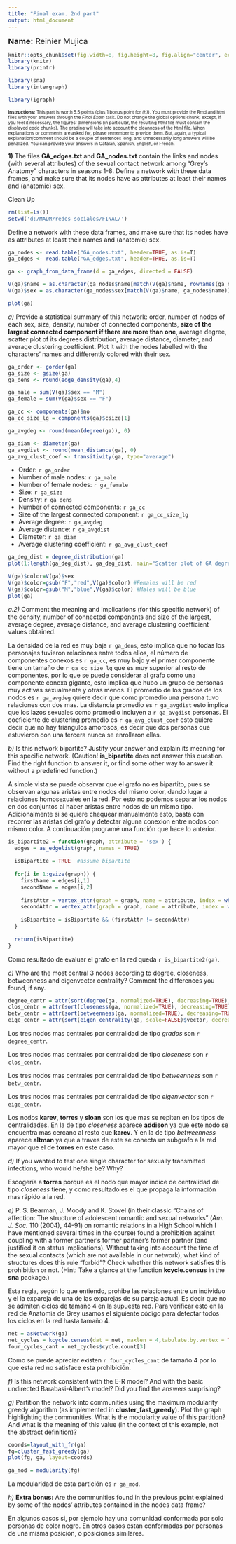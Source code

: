 ```yaml
---
title: "Final exam. 2nd part"
output: html_document
---
```


<font size="4"> **Name:**   Reinier Mujica   </font> 



```r
knitr::opts_chunk$set(fig.width=8, fig.height=8, fig.align="center", echo=TRUE, warning=FALSE, message=FALSE,autodep = TRUE,cache=TRUE)
library(knitr)
library(printr)

library(sna)
library(intergraph)

library(igraph)
```


<font size="1"> **Instructions:** This part is worth 5.5 points (plus 1 bonus point for *(h)*). You must provide the Rmd and html files with your answers through the *Final Exam* task. Do not change the global options chunk, except, if you feel it necessary, the figures' dimensions (in particular, the resulting html file must contain the displayed code chunks). The grading will take into account the cleanness of the html file. When explanations or comments are asked for, please remember to provide them. But, again,  a typical explanation/comment should be a couple of sentences long, and unnecessarily long answers will be penalized. You can provide your answers in Catalan, Spanish,  English, or French. </font> 


**1)** The files **GA_edges.txt** and **GA_nodes.txt** contain the links and nodes (with several attributes) of the sexual contact network among "Grey's Anatomy" characters in seasons 1-8. Define a network with these data frames, and make sure that its nodes have as attributes at least their names and (anatomic) sex.

Clean Up
``` r
rm(list=ls())
setwd('d:/MADM/redes sociales/FINAL/')
```

Define a network with these data frames, and make sure that its nodes have as attributes at least their names and (anatomic) sex.

``` r
ga_nodes <- read.table("GA_nodes.txt", header=TRUE, as.is=T)
ga_edges <- read.table("GA_edges.txt", header=TRUE, as.is=T)

ga <- graph_from_data_frame(d = ga_edges, directed = FALSE)

V(ga)$name = as.character(ga_nodes$name[match(V(ga)$name, rownames(ga_nodes))])
V(ga)$sex = as.character(ga_nodes$sex[match(V(ga)$name, ga_nodes$name)])

plot(ga)

```

*a)* Provide a statistical summary of this network: order, number of nodes of each sex, size, density, number of connected components, **size of the largest connected component if there are more than one**, average degree, scatter plot of its degrees distribution, average distance, diameter, and average clustering coefficient. Plot it with the nodes labelled with the characters' names and differently colored with their sex. 

``` r
ga_order <- gorder(ga)
ga_size <- gsize(ga)
ga_dens <- round(edge_density(ga),4)

ga_male = sum(V(ga)$sex == "M")
ga_female = sum(V(ga)$sex == "F")

ga_cc <- components(ga)$no
ga_cc_size_lg = components(ga)$csize[1]

ga_avgdeg <- round(mean(degree(ga)), 0)

ga_diam <- diameter(ga)
ga_avgdist <- round(mean_distance(ga), 0)
ga_avg_clust_coef <- transitivity(ga, type="average")
```

* Order: `r ga_order`
* Number of male nodes: `r ga_male`
* Number of female nodes: `r ga_female`
* Size: `r ga_size`
* Density: `r ga_dens`
* Number of connected components: `r ga_cc` 
* Size of the largest connected component: `r ga_cc_size_lg`
* Average degree: `r ga_avgdeg`
* Average distance: `r ga_avgdist`
* Diameter: `r ga_diam`
* Average clustering coefficient: `r ga_avg_clust_coef`

```r
ga_deg_dist = degree_distribution(ga)
plot(1:length(ga_deg_dist), ga_deg_dist, main="Scatter plot of GA degrees distribution", xlab="Degree", ylab="Distribution", pch=19)
```

```r
V(ga)$color=V(ga)$sex
V(ga)$color=gsub("F","red",V(ga)$color) #Females will be red
V(ga)$color=gsub("M","blue",V(ga)$color) #Males will be blue
plot(ga)
```


*a.2)* Comment the meaning and implications (for this specific network) of the density, number of connected components and size of the largest, average degree, average distance,  and average clustering coefficient values obtained.

La densidad de la red es muy baja `r ga_dens`, esto implica que no todas los personajes tuvieron relaciones entre todos ellos, el número de componentes conexos es `r ga_cc`, es muy bajo y el primer componente tiene un tamaño de `r ga_cc_size_lg` que es muy superior al resto de componentes, por lo que se puede considerar al grafo como una componente conexa gigante, esto implica que hubo un grupo de personas muy activas sexualmente y otras menos. El promedio de los grados de los nodos es `r ga_avgdeg` quiere decir que como promedio una persona tuvo relaciones con dos mas. La distancia promedio es `r ga_avgdist` esto implica que los lazos sexuales como promedio incluyen a `r ga_avgdist` personas. El coeficiente de clustering promedio es `r ga_avg_clust_coef` esto quiere decir que no hay triangulos amorosos, es decir que dos personas que estuvieron con una tercera nunca se enrollaron ellas.


*b)* Is this network bipartite? Justify your answer and explain its meaning for this specific network. (Caution! **is_bipartite** does not answer this question. Find the right function to answer it, or find some other way to answer it without a predefined function.)

A simple vista se puede observar que el grafo no es bipartito, pues se observan algunas aristas entre nodos del mismo color, dando lugar a relaciones homosexuales en la red. Por esto no podemos separar los nodos en dos conjuntos al haber aristas entre nodos de un mismo tipo. Adicionalmente si se quiere chequear manualmente esto, basta con recorrer las aristas del grafo y detectar alguna conexion entre nodos con mismo color. A continuación programé una función que hace lo anterior.

```r
is_bipartite2 = function(graph, attribute = 'sex') {
  edges = as_edgelist(graph, names = TRUE)
  
  isBipartite = TRUE  #assume bipartite
  
  for(i in 1:gsize(graph)) {
    firstName = edges[i,1]
    secondName = edges[i,2]
    
    firstAttr = vertex_attr(graph = graph, name = attribute, index = which(V(graph)$name == firstName))
    secondAttr = vertex_attr(graph = graph, name = attribute, index = which(V(graph)$name == secondName))
    
    isBipartite = isBipartite && (firstAttr != secondAttr)
  }
  
  return(isBipartite)
}

```
Como resultado de evaluar el grafo en la red queda `r is_bipartite2(ga)`.

*c)* Who are the most central 3 nodes according to degree, closeness, betweenness and eigenvector centrality? Comment the differences you found, if any.
```r
degree_centr = attr(sort(degree(ga, normalized=TRUE), decreasing=TRUE), "name")[1:3]
clos_centr = attr(sort(closeness(ga, normalized=TRUE), decreasing=TRUE), "name")[1:3]
betw_centr = attr(sort(betweenness(ga, normalized=TRUE), decreasing=TRUE), "name")[1:3]
eige_centr = attr(sort(eigen_centrality(ga, scale=FALSE)$vector, decreasing=TRUE), "name")[1:3]
```

Los tres nodos mas centrales por centralidad de tipo *grados* son `r degree_centr`.


Los tres nodos mas centrales por centralidad de tipo *closeness* son `r clos_centr`.

Los tres nodos mas centrales por centralidad de tipo *betweenness* son `r betw_centr`.

Los tres nodos mas centrales por centralidad de tipo *eigenvector* son `r eige_centr`.

Los nodos **karev**, **torres** y **sloan** son los que mas se repiten en los tipos de centralidades. En la de tipo *closeness* aparece **addison** ya que este nodo se encuentra mas cercano al resto que **karev**. Y en la de tipo *betweenness* aparece **altman** ya que a traves de este se conecta un subgrafo a la red mayor que el de **torres** en este caso.

*d)* If you wanted to test one single character for sexually transmitted infections, who would he/she be? Why?

Escogería a **torres** porque es el nodo que mayor indice de centralidad de tipo *closeness* tiene, y como resultado es el que propaga la información mas rápido a la red.

*e)* P. S. Bearman, J. Moody and K. Stovel (in their classic "Chains of affection: The structure of adolescent romantic and sexual networks" (*Am. J. Soc.* 110 (2004), 44-91) on romantic relations in a High School which I have mentioned several times in the course) found a prohibition against coupling with a former partner’s former partner’s former partner (and justified it on status implications). Without taking into account the time of the sexual contacts (which are not available in our network), what kind of structures does this rule "forbid"? Check whether this network satisfies this prohibition or not. (Hint: Take a glance at the function **kcycle.census** in the **sna** package.)

Esta regla, según lo que entiendo, prohibe las relaciones entre un individuo y el la expareja de una de las exparejas de su pareja actual. Es decir que no se admiten ciclos de tamaño 4 en la supuesta red. Para verificar esto en la red de Anatomia de Grey usamos el siguiente código para detectar todos los ciclos en la red hasta tamaño 4.

```r
net = asNetwork(ga)
net_cycles = kcycle.census(dat = net, maxlen = 4,tabulate.by.vertex = TRUE, mode = "digraph")
four_cycles_cant = net_cycles$cycle.count[3]

```
Como se puede apreciar existen `r four_cycles_cant` de tamaño 4 por lo que esta red no satisface esta prohibición.

*f)* Is this network consistent with the E-R model? And with the basic undirected Barabasi-Albert's model? Did you find the answers surprising?



*g)* Partition the network into communities using the maximum modularity greedy algorithm (as implemented in **cluster_fast_greedy**). Plot the graph highlighting the communities.
What is the modularity value of this partition? And what is the meaning of this value (in the context of this example, not the abstract definition)? 

```r
coords=layout_with_fr(ga)
fg=cluster_fast_greedy(ga)
plot(fg, ga, layout=coords)

ga_mod = modularity(fg)

```
La modularidad de esta partición es `r ga_mod`.

*h)* **Extra bonus:** Are the  communities found in the previous point explained by some of the nodes' attributes contained in the nodes data frame?

En algunos casos si, por ejemplo hay una comunidad conformada por solo personas de color negro. En otros casos estan conformadas por personas de una misma posición, o posiciones similares.

